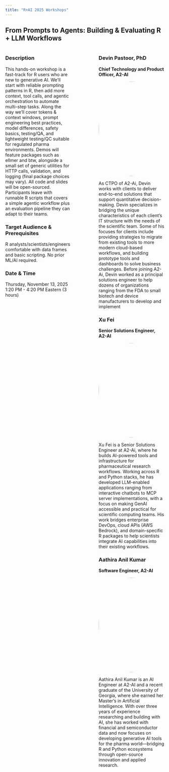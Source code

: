 ```yaml
---
title: "R+AI 2025 Workshops"
---
```


<div id="from-prompts-to-agents"></div>

## From Prompts to Agents: Building & Evaluating R + LLM Workflows

:::::: columns
::: {.column width="45%"}

### Description

This hands-on workshop is a fast-track for R users who are new to generative AI. We'll start with reliable prompting patterns in R, then add more context, tool calls, and agentic orchestration to automate multi-step tasks. Along the way we'll cover tokens & context windows, prompt engineering best practices, model differences, safety basics, testing/QA, and lightweight testing/QC suitable for regulated pharma environments. Demos will feature packages such as ellmer and btw, alongside a small set of generic utilities for HTTP calls, validation, and logging (final package choices may vary). All code and slides will be open-sourced. Participants leave with runnable R scripts that covers a simple agentic workflow plus an evaluation pipeline they can adapt to their teams.

### Target Audience & Prerequisites

R analysts/scientists/engineers comfortable with data frames and basic scripting. No prior ML/AI required.

### Date & Time

Thursday, November 13, 2025  
1:20 PM - 4:20 PM Eastern (3 hours)

:::

::: {.column width="10%"}
<!-- empty column to create gap -->
:::

::: {.column width="45%"}

### Devin Pastoor, PhD

**Chief Technology and Product Officer, A2-AI**

![](images/devin_pastoor.png){style="border-radius: 50%; width: 300px;"}

As CTPO of A2-Ai, Devin works with clients to deliver end-to-end solutions that support quantitative decision-making. Devin specializes in bridging the unique characteristics of each client's IT structure with the needs of the scientific team. Some of his focuses for clients include providing strategies to migrate from existing tools to more modern cloud-based workflows, and building prototype tools and dashboards to solve business challenges. Before joining A2-Ai, Devin worked as a principal solutions engineer to help dozens of organizations ranging from the FDA to small biotech and device manufacturers to develop and implement

### Xu Fei

**Senior Solutions Engineer, A2-AI**

![](images/xu_fei.png){style="border-radius: 50%; width: 300px;"}

Xu Fei is a Senior Solutions Engineer at A2-Ai, where he builds AI-powered tools and infrastructure for pharmaceutical research workflows. Working across R and Python stacks, he has developed LLM-enabled applications ranging from interactive chatbots to MCP server implementations, with a focus on making GenAI accessible and practical for scientific computing teams. His work bridges enterprise DevOps, cloud APIs (AWS Bedrock), and domain-specific R packages to help scientists integrate AI capabilities into their existing workflows.

### Aathira Anil Kumar

**Software Engineer, A2-AI**

![](images/aathira_anil_kumar.png){style="border-radius: 50%; width: 300px;"}

Aathira Anil Kumar is an AI Engineer at A2-AI and a recent graduate of the University of Georgia, where she earned her Master's in Artificial Intelligence. With over three years of experience researching and building with AI, she has worked with financial and semiconductor data and now focuses on developing generative AI tools for the pharma world—bridging R and Python ecosystems through open-source innovation and applied research.

:::
::::::

